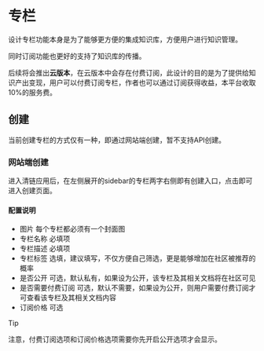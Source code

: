 # 专栏

设计专栏功能本身是为了能够更方便的集成知识库，方便用户进行知识管理。

同时订阅功能也更好的支持了知识库的传播。

后续将会推出**云版本**，在云版本中会存在付费订阅，此设计的目的是为了提供给知识产出变现，用户可以付费订阅专栏，作者也可以通过订阅获得收益，本平台收取10%的服务费。

## 创建

当前创建专栏的方式仅有一种，即通过网站端创建，暂不支持API创建。

### 网站端创建

进入清链应用后，在左侧展开的sidebar的专栏两字右侧即有创建入口，点击即可进入创建页面。

#### 配置说明

- 图片 每个专栏都必须有一个封面图
- 专栏名称 必填项
- 专栏描述 必填项
- 专栏标签 选填，建议填写，不仅方便自己筛选，更是能够增加在社区被推荐的概率
- 是否公开 可选，默认私有，如果设为公开，该专栏及其相关文档将在社区可见
- 是否需要付费订阅 可选，默认不需要，如果设为公开，则用户需要付费订阅才可查看该专栏及其相关文档内容
- 订阅价格 可选

> [!TIP]
> 
> 注意，付费订阅选项和订阅价格选项需要你先开启公开选项才会显示。